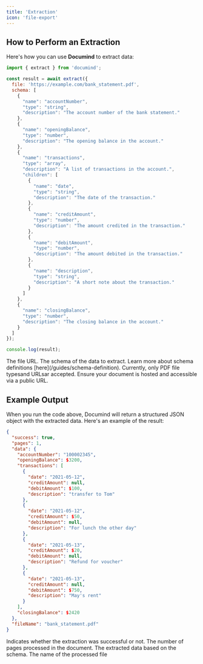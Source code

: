 ```yaml
---
title: 'Extraction'
icon: 'file-export'
---
```


## How to Perform an Extraction

Here's how you can use **Documind** to extract data:

```javascript
import { extract } from 'documind';

const result = await extract({
  file: 'https://example.com/bank_statement.pdf',
  schema: [
    {
      "name": "accountNumber",
      "type": "string",
      "description": "The account number of the bank statement."
    },
    {
      "name": "openingBalance",
      "type": "number",
      "description": "The opening balance in the account."
    },
    {
      "name": "transactions",
      "type": "array",
      "description": "A list of transactions in the account.",
      "children": [
        {
          "name": "date",
          "type": "string",
          "description": "The date of the transaction."
        },
        {
          "name": "creditAmount",
          "type": "number",
          "description": "The amount credited in the transaction."
        },
        {
          "name": "debitAmount",
          "type": "number",
          "description": "The amount debited in the transaction."
        },
        {
          "name": "description",
          "type": "string",
          "description": "A short note about the transaction."
        }
      ]
    },
    {
      "name": "closingBalance",
      "type": "number",
      "description": "The closing balance in the account."
    }
  ]
});

console.log(result);
```

<ResponseField name="file" type="string" required>
  The file URL.
</ResponseField>

<ResponseField name="schema" type="array" required>
  The schema of the data to extract. Learn more about schema definitions [here](/guides/schema-definition).
</ResponseField>

<Note>
Currently, only PDF file typesand URLsar accepted. Ensure your document is hosted and accessible via a public URL.
</Note>

## Example Output

When you run the code above, Documind will return a structured JSON object with the extracted data. Here's an example of the result:

```json
{
  "success": true,
  "pages": 1,
  "data": {
    "accountNumber": "100002345",
    "openingBalance": $3200,
    "transactions": [
      {
        "date": "2021-05-12",
        "creditAmount": null,
        "debitAmount": $100,
        "description": "transfer to Tom"
      },
      {
        "date": "2021-05-12",
        "creditAmount": $50,
        "debitAmount": null,
        "description": "For lunch the other day"
      },
      {
        "date": "2021-05-13",
        "creditAmount": $20,
        "debitAmount": null,
        "description": "Refund for voucher"
      },
      {
        "date": "2021-05-13",
        "creditAmount": null,
        "debitAmount": $750,
        "description": "May's rent"
      }
    ],
    "closingBalance": $2420
  },
  "fileName": "bank_statement.pdf"
}
```

<ResponseField name="success" type="boolean">
  Indicates whether the extraction was successful or not.
</ResponseField>

<ResponseField name="pages" type="number">
  The number of pages processed in the document.
</ResponseField>

<ResponseField name="data" type="object">
  The extracted data based on the schema.
</ResponseField>

<ResponseField name="fileName" type="string">
  The name of the processed file
</ResponseField>